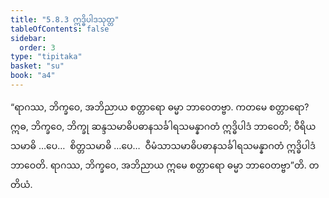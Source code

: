 ```yaml
---
title: "5.8.3 ဣဒ္ဓိပါဒသုတ္တ"
tableOfContents: false
sidebar:
  order: 3
type: "tipitaka"
basket: "su"
book: "a4"
---
```



<DynamicBreadcrumb />

<Division number="276" book="a4">

<Paragraph number="1603" book="a4">
“ရာဂဿ, ဘိက္ခဝေ, အဘိညာယ စတ္တာရော ဓမ္မာ ဘာဝေတဗ္ဗာ. ကတမေ စတ္တာရော? ဣဓ, ဘိက္ခဝေ, ဘိက္ခု ဆန္ဒသမာဓိပဓာနသင်္ခါရသမန္နာဂတံ ဣဒ္ဓိပါဒံ ဘာဝေတိ; ဝီရိယသမာဓိ …ပေ…  စိတ္တသမာဓိ …ပေ…  ဝီမံသာသမာဓိပဓာနသင်္ခါရသမန္နာဂတံ ဣဒ္ဓိပါဒံ ဘာဝေတိ. ရာဂဿ, ဘိက္ခဝေ, အဘိညာယ ဣမေ စတ္တာရော ဓမ္မာ ဘာဝေတဗ္ဗာ”တိ.

</Paragraph>
</Division>

<Paragraph number="1604" type="center" book="a4">
တတိယံ.
</Paragraph>